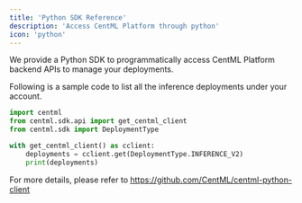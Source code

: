 ```yaml
---
title: 'Python SDK Reference'
description: 'Access CentML Platform through python'
icon: 'python'
---
```


We provide a Python SDK to programmatically access CentML Platform backend APIs to manage your deployments.

Following is a sample code to list all the inference deployments under your account.

```python
import centml
from centml.sdk.api import get_centml_client
from centml.sdk import DeploymentType

with get_centml_client() as cclient:
    deployments = cclient.get(DeploymentType.INFERENCE_V2)
    print(deployments)
```

For more details, please refer to https://github.com/CentML/centml-python-client
